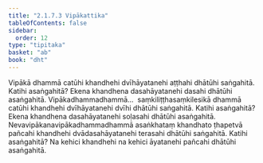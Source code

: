 ```yaml
---
title: "2.1.7.3 Vipākattika"
tableOfContents: false
sidebar:
  order: 12
type: "tipitaka"
basket: "ab"
book: "dht"
---
```



<DynamicBreadcrumb />

<Division number="81" book="dht">

<Paragraph number="127" book="dht">
Vipākā dhammā catūhi khandhehi dvīhāyatanehi aṭṭhahi dhātūhi saṅgahitā. Katihi asaṅgahitā? Ekena khandhena dasahāyatanehi dasahi dhātūhi asaṅgahitā.
</Paragraph>

</Division>
<Division number="82" book="dht">

<Paragraph number="128" book="dht">
Vipākadhammadhammā…  saṃkiliṭṭhasaṃkilesikā dhammā catūhi khandhehi dvīhāyatanehi dvīhi dhātūhi saṅgahitā. Katihi asaṅgahitā? Ekena khandhena dasahāyatanehi soḷasahi dhātūhi asaṅgahitā.
</Paragraph>

</Division>
<Division number="83" book="dht">

<Paragraph number="129" book="dht">
Nevavipākanavipākadhammadhammā asaṅkhataṃ khandhato ṭhapetvā pañcahi khandhehi dvādasahāyatanehi terasahi dhātūhi saṅgahitā. Katihi asaṅgahitā? Na kehici khandhehi na kehici āyatanehi pañcahi dhātūhi asaṅgahitā.
</Paragraph>
</Division>